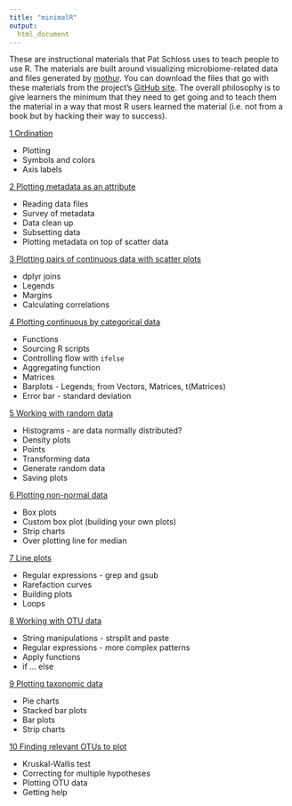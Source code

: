 ```yaml
---
title: "minimalR"
output:
  html_document
---
```


These are instructional materials that Pat Schloss uses to teach people to use R. The materials are built around visualizing microbiome-related data and files generated by [mothur](https://www.mothur.org). You can download the files that go with these materials from the project's [GitHub site](https://github.com/riffomonas/minimalR/releases/latest). The overall philosophy is to give learners the minimum that they need to get going and to teach them the material in a way that most R users learned the material (i.e. not from a book but by hacking their way to success).

[1	Ordination](01_scatter_plot.html)

* Plotting
* Symbols and colors
* Axis labels

[2	Plotting metadata as an attribute](02_data_frames.html)

* Reading data files
* Survey of metadata
* Data clean up
* Subsetting data
* Plotting metadata on top of scatter data

[3	Plotting pairs of continuous data with scatter plots](03_combining_data_frames.hml)

* dplyr joins
* Legends
* Margins
* Calculating correlations

[4	Plotting continuous by categorical data](04_aggregating_data.html)

* Functions
* Sourcing R scripts
* Controlling flow with `ifelse`
* Aggregating function
* Matrices
* Barplots - Legends; from Vectors, Matrices, t(Matrices)
* Error bar - standard deviation

[5 Working with random data](05_random_data.html)

* Histograms - are data normally distributed?
* Density plots
* Points
* Transforming data
* Generate random data
* Saving plots

[6	Plotting non-normal data](06_non-normal_data.html)

* Box plots
* Custom box plot (building your own plots)
*	Strip charts
* Over plotting line for median

[7	Line plots](07_line_plots.html)

* Regular expressions - grep and gsub
* Rarefaction curves
* Building plots
* Loops

[8 Working with OTU data](08_otu_data.html)

* String manipulations - strsplit and paste
* Regular expressions - more complex patterns
* Apply functions
* if ... else

[9	Plotting taxonomic data](09_plotting_otu_data.html)

* Pie charts
* Stacked bar plots
* Bar plots
* Strip charts

[10	Finding relevant OTUs to plot](10_finding_relevant_otus.html)

* Kruskal-Wallis test
* Correcting for multiple hypotheses
* Plotting OTU data
* Getting help
